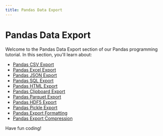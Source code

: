 ```yaml
---
title: Pandas Data Export
---
```


# Pandas Data Export

Welcome to the Pandas Data Export section of our Pandas programming tutorial. In this section, you'll learn about:

- [Pandas CSV Export](./0-pandas-csv-export.mdx)
- [Pandas Excel Export](./1-pandas-excel-export.mdx)
- [Pandas JSON Export](./2-pandas-json-export.mdx)
- [Pandas SQL Export](./3-pandas-sql-export.mdx)
- [Pandas HTML Export](./4-pandas-html-export.mdx)
- [Pandas Clipboard Export](./5-pandas-clipboard-export.mdx)
- [Pandas Parquet Export](./6-pandas-parquet-export.mdx)
- [Pandas HDF5 Export](./7-pandas-hdf5-export.mdx)
- [Pandas Pickle Export](./8-pandas-pickle-export.mdx)
- [Pandas Export Formatting](./9-pandas-export-formatting.mdx)
- [Pandas Export Compression](./10-pandas-export-compression.mdx)

Have fun coding!